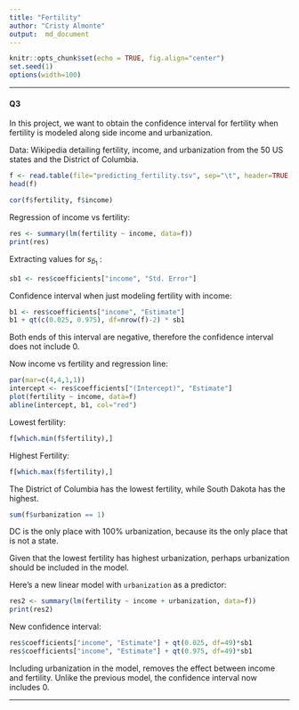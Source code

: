 ```yaml
---
title: "Fertility"
author: "Cristy Almonte"
output:  md_document
---
```


```r
knitr::opts_chunk$set(echo = TRUE, fig.align="center")
set.seed(1)
options(width=100)
```

---

#### Q3
In this project, we want to obtain the confidence interval for fertility when fertility is modeled along side income and urbanization. 

Data: Wikipedia detailing fertility, income, and urbanization from the 50 US states and the District of Columbia. 
```r
f <- read.table(file="predicting_fertility.tsv", sep="\t", header=TRUE, stringsAsFactors=FALSE)
head(f)
```


```r
cor(f$fertility, f$income)
```

Regression of income vs fertility:

```r
res <- summary(lm(fertility ~ income, data=f))
print(res)
```

Extracting values for  $s_{\hat{b}_1}$ :

```r
sb1 <- res$coefficients["income", "Std. Error"]
```

Confidence interval when just modeling fertility with income:

```r
b1 <- res$coefficients["income", "Estimate"]
b1 + qt(c(0.025, 0.975), df=nrow(f)-2) * sb1
```

Both ends of this interval are negative, therefore the confidence interval does not include 0.

Now income vs fertility and regression line:

```r
par(mar=c(4,4,1,1))
intercept <- res$coefficients["(Intercept)", "Estimate"]
plot(fertility ~ income, data=f)
abline(intercept, b1, col="red")
```
 Lowest fertility:

```r
f[which.min(f$fertility),]
```
Highest Fertility: 
```r
f[which.max(f$fertility),]
```
The District of Columbia has the lowest fertility, while South Dakota has the highest. 

```r
sum(f$urbanization == 1)
```
DC is the only place with 100% urbanization, because its the only place that is not a state. 

Given that the lowest fertility has highest urbanization, perhaps urbanization should be included in the model.

Here's a new linear model with `urbanization` as a predictor:

```r
res2 <- summary(lm(fertility ~ income + urbanization, data=f))
print(res2)
```

New confidence interval:

```r
res$coefficients["income", "Estimate"] + qt(0.025, df=49)*sb1
res$coefficients["income", "Estimate"] + qt(0.975, df=49)*sb1
```

Including  urbanization in the model, removes the effect between income and fertility. Unlike the previous model, the confidence interval now includes 0.

---



